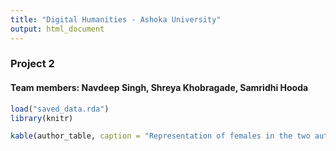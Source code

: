 ```yaml
---
title: "Digital Humanities - Ashoka University"
output: html_document
---
```

### Project 2
#### Team members: Navdeep Singh, Shreya Khobragade, Samridhi Hooda
```r
load("saved_data.rda")
library(knitr)
```
```r
kable(author_table, caption = "Representation of females in the two authors:")

```